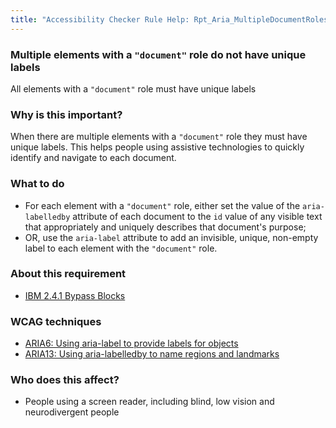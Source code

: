 ```yaml
---
title: "Accessibility Checker Rule Help: Rpt_Aria_MultipleDocumentRoles_Implicit"
---
```


<div className="toolHelp">
<Row>
<Column colLg={16} colMd={8} colSm={4} className="toolHead">

### Multiple elements with a `"document"` role do not have unique labels

<div id="locLevel"></div>

All elements with a `"document"` role must have unique labels

</Column>
</Row>
<Row>
<Column colLg={11} colMd={5} colSm={4} className="toolMain">

### Why is this important?

When there are multiple elements with a `"document"` role they must have unique labels. This helps people using assistive technologies to quickly identify and navigate to each document.

<div id="locSnippet"></div>

### What to do

* For each element with a `"document"` role, either set the value of the `aria-labelledby` attribute of each document to the `id` value of any visible text that appropriately and uniquely describes that document's purpose;
* OR, use the `aria-label` attribute to add an invisible, unique, non-empty label to each element with the `"document"` role.

</Column>
<Column colLg={5} colMd={3} colSm={4} className="toolLeft">

### About this requirement

* [IBM 2.4.1 Bypass Blocks](https://www.ibm.com/able/requirements/requirements/#2_4_1)

### WCAG techniques

* [ARIA6: Using aria-label to provide labels for objects](https://www.w3.org/WAI/WCAG21/Techniques/aria/ARIA6.html)
* [ARIA13: Using aria-labelledby to name regions and landmarks](https://www.w3.org/WAI/WCAG21/Techniques/aria/ARIA13)

### Who does this affect?

* People using a screen reader, including blind, low vision and neurodivergent people

</Column>
</Row>
</div>

